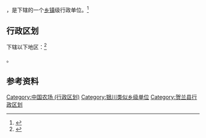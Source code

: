 {{中国乡级行政区|64/01/22/402/000}}

'''{{PAGENAMEBASE}}'''，是{{PRC admin/fullname|64/01/22/402/000|3}}下辖的一个[[乡镇|乡镇]]级行政单位。<ref>{{PRC admin/ref sgc|{{PRC admin/parent|64/01/22/402/000}}}}</ref>

== 行政区划 ==

{{PAGENAMEBASE}}下辖以下地区：<ref>{{PRC admin/ref sgc|64/01/22/402/000}}</ref>

{{PRC admin/children|64/01/22/402/000}}。

== 参考资料 ==

{{reflist}}

{{宁夏回族自治区银川市贺兰县行政区划}}
{{宁夏行政区划小作品}}
[[Category:中国农场_(行政区划)|Category:中国农场 (行政区划)]]
[[Category:银川类似乡级单位|Category:银川类似乡级单位]]
[[Category:贺兰县行政区划|Category:贺兰县行政区划]]
